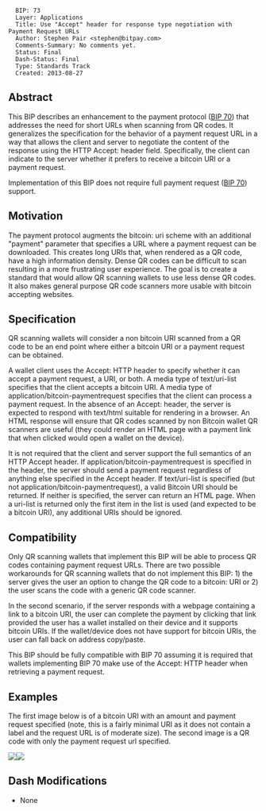 <pre>
  BIP: 73
  Layer: Applications
  Title: Use "Accept" header for response type negotiation with Payment Request URLs
  Author: Stephen Pair <stephen@bitpay.com>
  Comments-Summary: No comments yet.
  Status: Final
  Dash-Status: Final
  Type: Standards Track
  Created: 2013-08-27
</pre>

==Abstract==

This BIP describes an enhancement to the payment protocol ([[bip-0070.mediawiki|BIP 70]])
that addresses the need for short URLs when scanning from QR codes.  It
generalizes the specification for the behavior of a payment request URL in a
way that allows the client and server to negotiate the content of the
response using the HTTP Accept: header field.  Specifically, the client
can indicate to the server whether it prefers to receive a bitcoin URI or
a payment request.

Implementation of this BIP does not require full payment request ([[bip-0070.mediawiki|BIP 70]]) support.

==Motivation==

The payment protocol augments the bitcoin: uri scheme with an additional
"payment" parameter that specifies a URL where a payment request can be
downloaded.  This creates long URIs that, when rendered as a QR code, have
a high information density.  Dense QR codes can be difficult to scan resulting
in a more frustrating user experience.  The goal is to create a standard that
would allow QR scanning wallets to use less dense QR codes.  It also makes
general purpose QR code scanners more usable with bitcoin accepting
websites.

==Specification==

QR scanning wallets will consider a non bitcoin URI scanned from a QR code to
be an end point where either a bitcoin URI or a payment request can be obtained.

A wallet client uses the Accept: HTTP header to specify whether it can accept
a payment request, a URI, or both.  A media type of text/uri-list specifies that
the client accepts a bitcoin URI. A media type of application/bitcoin-paymentrequest
specifies that the client can process a payment request.  In the absence of an
Accept: header, the server is expected to respond with text/html suitable for
rendering in a browser.  An HTML response will ensure that QR codes scanned
by non Bitcoin wallet QR scanners are useful (they could render an HTML page
with a payment link that when clicked would open a wallet on the device).

It is not required that the client and server support the full semantics of an
HTTP Accept header.  If application/bitcoin-paymentrequest is specified in the
header, the server should send a payment request regardless of anything else
specified in the Accept header.  If text/uri-list is specified (but not
application/bitcoin-paymentrequest), a valid Bitcoin URI should be returned.  If
neither is specified, the server can return an HTML page.  When a uri-list is returned
only the first item in the list is used (and expected to be a bitcoin URI), any additional
URIs should be ignored.

==Compatibility==

Only QR scanning wallets that implement this BIP will be able to process QR
codes containing payment request URLs.  There are two possible workarounds for QR
scanning wallets that do not implement this BIP: 1) the server gives the user an
option to change the QR code to a bitcoin: URI or 2) the user scans the code with
a generic QR code scanner.

In the second scenario, if the server responds with a webpage containing a link
to a bitcoin URI, the user can complete the payment by clicking that link provided
the user has a wallet installed on their device and it supports bitcoin URIs.  If the
wallet/device does not have support for bitcoin URIs, the user can fall back on
address copy/paste.

This BIP should be fully compatible with BIP 70 assuming it is required that wallets
implementing BIP 70 make use of the Accept: HTTP header when retrieving a
payment request.

==Examples==
The first image below is of a bitcoin URI with an amount and payment request
specified (note, this is a fairly minimal URI as it does not contain a
label and the request URL is of moderate size).  The second image is a QR
code with only the payment request url specified.

<img src=bip-0073/a.png></img><img src=bip-0073/b.png></img>

==Dash Modifications==
* None
